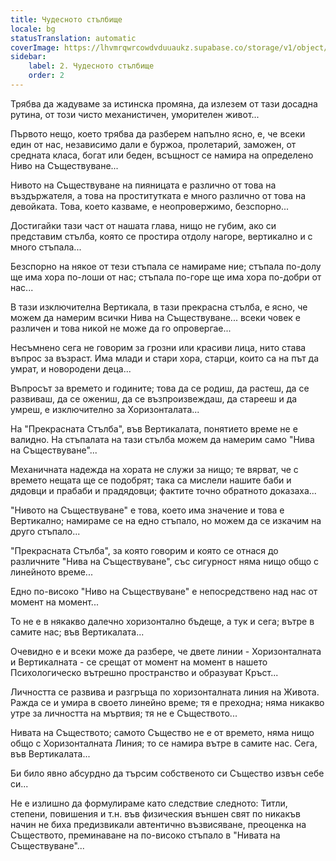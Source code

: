 ```yaml
---
title: Чудесното стълбище
locale: bg
statusTranslation: automatic
coverImage: https://lhvmrqwrcowdvduuaukz.supabase.co/storage/v1/object/public/strapi-uploads/small_cover-tratado-de-psicologia-revolucionaria.webp-5e15e1cec4e0ebebcde5d7fc7565d8fd.webp
sidebar:
    label: 2. Чудесното стълбище
    order: 2
---
```

Трябва да жадуваме за истинска промяна, да излезем от тази досадна рутина, от този чисто механистичен, уморителен живот...

Първото нещо, което трябва да разберем напълно ясно, е, че всеки един от нас, независимо дали е буржоа, пролетарий, заможен, от средната класа, богат или беден, всъщност се намира на определено Ниво на Съществуване...

Нивото на Съществуване на пияницата е различно от това на въздържателя, а това на проститутката е много различно от това на девойката. Това, което казваме, е неопровержимо, безспорно...

Достигайки тази част от нашата глава, нищо не губим, ако си представим стълба, която се простира отдолу нагоре, вертикално и с много стъпала...

Безспорно на някое от тези стъпала се намираме ние; стъпала по-долу ще има хора по-лоши от нас; стъпала по-горе ще има хора по-добри от нас...

В тази изключителна Вертикала, в тази прекрасна стълба, е ясно, че можем да намерим всички Нива на Съществуване... всеки човек е различен и това никой не може да го опровергае...

Несъмнено сега не говорим за грозни или красиви лица, нито става въпрос за възраст. Има млади и стари хора, старци, които са на път да умрат, и новородени деца...

Въпросът за времето и годините; това да се родиш, да растеш, да се развиваш, да се ожениш, да се възпроизвеждаш, да старееш и да умреш, е изключително за Хоризонталата...

На "Прекрасната Стълба", във Вертикалата, понятието време не е валидно. На стъпалата на тази стълба можем да намерим само "Нива на Съществуване"...

Механичната надежда на хората не служи за нищо; те вярват, че с времето нещата ще се подобрят; така са мислели нашите баби и дядовци и прабаби и прадядовци; фактите точно обратното доказаха...

"Нивото на Съществуване" е това, което има значение и това е Вертикално; намираме се на едно стъпало, но можем да се изкачим на друго стъпало...

"Прекрасната Стълба", за която говорим и която се отнася до различните "Нива на Съществуване", със сигурност няма нищо общо с линейното време...

Едно по-високо "Ниво на Съществуване" е непосредствено над нас от момент на момент...

То не е в някакво далечно хоризонтално бъдеще, а тук и сега; вътре в самите нас; във Вертикалата...

Очевидно е и всеки може да разбере, че двете линии - Хоризонталната и Вертикалната - се срещат от момент на момент в нашето Психологическо вътрешно пространство и образуват Кръст...

Личността се развива и разгръща по хоризонталната линия на Живота. Ражда се и умира в своето линейно време; тя е преходна; няма никакво утре за личността на мъртвия; тя не е Съществото...

Нивата на Съществото; самото Същество не е от времето, няма нищо общо с Хоризонталната Линия; то се намира вътре в самите нас. Сега, във Вертикалата...

Би било явно абсурдно да търсим собственото си Същество извън себе си...

Не е излишно да формулираме като следствие следното: Титли, степени, повишения и т.н. във физическия външен свят по никакъв начин не биха предизвикали автентично възвисяване, преоценка на Съществото, преминаване на по-високо стъпало в "Нивата на Съществуване"...

